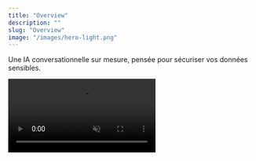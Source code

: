 ```yaml
---
title: "Overview"
description: ""
slug: "Overview"
image: "/images/hero-light.png"
---
```


Une IA conversationnelle sur mesure, pensée pour sécuriser vos données sensibles.

<Frame>
  <video
    controls
    autoPlay
    muted
    loop
    playsInline
    className="w-full aspect-video rounded-xl"
    src="./public/videos/demo.mp4"
  />
</Frame>

## Fonctionnalités clés

1. **[IA conversationnelle sur mesure](/chatbot-ia)** : discutez, posez des questions ou brainstormez avec une IA adaptée à votre entreprise.
2. **[Sécurité maximale](/security)** : toutes les données restent sur vos serveurs, protégées et chiffrées.
3. **[RAG : Recherche documentaire intelligente](/document-search)** : interrogez vos fichiers (PDF, Word, Excel, code…) et obtenez des réponses précises et synthétiques.
4. **[Fine-tuning métier](/fine-tuning)** : personnalisez le comportement et le style de l’IA selon vos besoins spécifiques.
5. **[Multimodalité](/analyse-multimodale)** : texte, images et audio analysés pour enrichir vos interactions.
6. **[Déploiement rapide et multi-plateforme](/deploiement)** : accessible via navigateur, mobile ou intégrable à vos outils internes.

## Nos technologies clés 🛠️

Découvrez les technologies qui alimentent nos solutions d'IA. Chaque service est conçu pour offrir performance, sécurité et adaptabilité à votre entreprise.

<CardGroup cols={2}>
  <Card title="Llama 4 - Chatbot IA" icon="bot" href="/services/chatbot-ia">
    Des assistants conversationnels sécurisés et sur mesure
  </Card>
  <Card title="Llama Index - RAG Documentaire" icon="book" href="/services/document-search">
    Extraction rapide d’informations depuis vos fichiers internes
  </Card>
  <Card title="Fine-Tuning Open-Source" icon="settings" href="/services/fine-tuning">
    Personnalisation avancée des modèles selon votre métier
  </Card>
  <Card title="Whisper & Flux - Multimodal" icon="eye" href="/services/analyse-multimodale">
    Texte, images et audio analysés pour enrichir vos interactions
  </Card>
  <Card title="Chiffrement & Auth" icon="shield" href="/services/security">
    Protection des données sensibles et gestion des rôles
  </Card>
  <Card title="Multi-plateforme" icon="globe" href="/services/deploiement">
    Accessible via navigateur, mobile et intégration à vos outils internes
  </Card>
</CardGroup>

---

## Transformez votre entreprise avec l'IA 🚀

- **IA sécurisée et sur mesure** : adaptée à votre métier et vos besoins
- **Extraction instantanée d’informations** : RAG et multimodalité pour vos documents
- **Support et accompagnement complet** : nous vous guidons à chaque étape

<div className="flex flex-col md:flex-row items-center justify-center mt-8 gap-4">
  <a
    href="/contact"
    className="px-6 py-3 bg-blue-600 text-white font-semibold rounded-xl hover:bg-blue-700 transition"
  >
    Prendre rendez-vous
  </a>
  <a
    href="/services"
    className="px-6 py-3 border border-blue-600 text-blue-600 font-semibold rounded-xl hover:bg-blue-50 transition"
  >
    Découvrir nos services
  </a>
</div>
